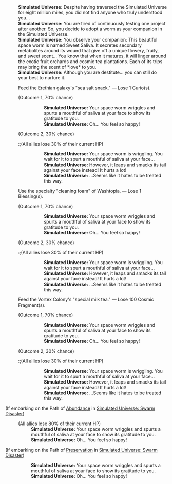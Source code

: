 {{Dialogue Start}}
:'''Simulated Universe:''' Despite having traversed the Simulated Universe for eight million miles, you did not find anyone who truly understood you...
:'''Simulated Universe:''' You are tired of continuously testing one project after another. So, you decide to adopt a worm as your companion in the Simulated Universe.
:'''Simulated Universe:''' You observe your companion: This beautiful space worm is named Sweet Saliva. It secretes secondary metabolites around its wound that give off a unique flowery, fruity, and sweet scent... You know that when it matures, it will linger around the exotic fruit orchards and cosmic tea plantations. Each of its trips may bring the scent of *love* to you.
:'''Simulated Universe:''' Although you are destitute... you can still do your best to nurture it.
:{{DIcon|Star}} Feed the Erethian galaxy's "sea salt snack." &mdash; Lose 1 Curio(s).
:;(Outcome 1, 70% chance)
:::'''Simulated Universe:''' Your space worm wriggles and spurts a mouthful of saliva at your face to show its gratitude to you.
:::'''Simulated Universe:''' Oh... You feel so happy!
:;(Outcome 2, 30% chance)
::;(All allies lose 30% of their current HP)
:::'''Simulated Universe:''' Your space worm is wriggling. You wait for it to spurt a mouthful of saliva at your face...
:::'''Simulated Universe:''' However, it leaps and smacks its tail against your face instead! It hurts a lot!
:::'''Simulated Universe:''' ...Seems like it hates to be treated this way.
:{{DIcon|Star}} Use the specialty "cleaning foam" of Washtopia. &mdash; Lose 1 Blessing(s).
:;(Outcome 1, 70% chance)
:::'''Simulated Universe:''' Your space worm wriggles and spurts a mouthful of saliva at your face to show its gratitude to you.
:::'''Simulated Universe:''' Oh... You feel so happy!
:;(Outcome 2, 30% chance)
::;(All allies lose 30% of their current HP)
:::'''Simulated Universe:''' Your space worm is wriggling. You wait for it to spurt a mouthful of saliva at your face...
:::'''Simulated Universe:''' However, it leaps and smacks its tail against your face instead! It hurts a lot!
:::'''Simulated Universe:''' ...Seems like it hates to be treated this way.
:{{DIcon|Star}} Feed the Vortex Colony's "special milk tea." &mdash; Lose 100 Cosmic Fragment(s).
:;(Outcome 1, 70% chance)
:::'''Simulated Universe:''' Your space worm wriggles and spurts a mouthful of saliva at your face to show its gratitude to you.
:::'''Simulated Universe:''' Oh... You feel so happy!
:;(Outcome 2, 30% chance)
::;(All allies lose 30% of their current HP)
:::'''Simulated Universe:''' Your space worm is wriggling. You wait for it to spurt a mouthful of saliva at your face...
:::'''Simulated Universe:''' However, it leaps and smacks its tail against your face instead! It hurts a lot!
:::'''Simulated Universe:''' ...Seems like it hates to be treated this way.
;(If embarking on the Path of [[Simulated Universe: Swarm Disaster/Paths#Abundance|Abundance]] in [[Simulated Universe: Swarm Disaster]])
:{{SU Special Dialogue|Abundance|Use your own blood to feed "it."|The entire team loses 80% HP.}}
:;(All allies lose 80% of their current HP)
::'''Simulated Universe:''' Your space worm wriggles and spurts a mouthful of saliva at your face to show its gratitude to you.
::'''Simulated Universe:''' Oh... You feel so happy!
;(If embarking on the Path of [[Simulated Universe: Swarm Disaster/Paths#Preservation|Preservation]] in [[Simulated Universe: Swarm Disaster]])
:{{SU Special Dialogue|Preservation|Take care of "it" wholeheartedly.|This is how you treat your friends.}}
::'''Simulated Universe:''' Your space worm wriggles and spurts a mouthful of saliva at your face to show its gratitude to you.
::'''Simulated Universe:''' Oh... You feel so happy!
{{Dialogue End}}